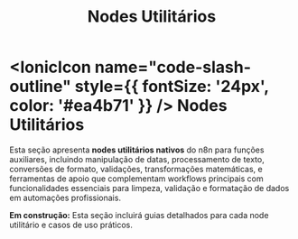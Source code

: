 ﻿---
sidebar_position: 1
title: Nodes Utilitários
description: Nodes nativos para funções auxiliares e processamento de dados
keywords: [n8n, utilitários, helpers, processamento, dados]
---

# <IonicIcon name="code-slash-outline" style={{ fontSize: '24px', color: '#ea4b71' }} /> Nodes Utilitários

Esta seção apresenta **nodes utilitários nativos** do n8n para funções auxiliares, incluindo manipulação de datas, processamento de texto, conversões de formato, validações, transformações matemáticas, e ferramentas de apoio que complementam workflows principais com funcionalidades essenciais para limpeza, validação e formatação de dados em automações profissionais.

**Em construção:** Esta seção incluirá guias detalhados para cada node utilitário e casos de uso práticos.

